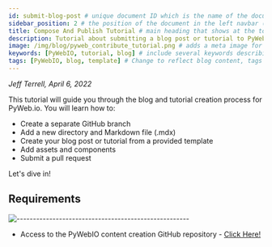 ```yaml
---
id: submit-blog-post # unique document ID which is the name of the document (without the extension) relative to the root docs directory (e.g., document or tutorials/document)
sidebar_position: 2 # the position of the document in the left navbar (descending)
title: Compose And Publish Tutorial # main heading that shows at the top of the tutorial
description: Tutorial about submitting a blog post or tutorial to PyWebIO # include a short description of the blog post. This will not be visible anywhere on the page and is for SEO purposes.
image: /img/blog/pyweb_contribute_tutorial.png # adds a meta image for social summary cards on Discord, Twitter, etc. Relative path must be: /img/tutorial/yourimage.jpg. Upload image to: /static/img/tutorial
keywords: [PyWebIO, tutorial, blog] # include several keywords describing the main topics of the blog post for SEO purposes.
tags: [PyWebIO, blog, template] # Change to reflect blog content, tags will show at the bottom of the blog post
---
```


*Jeff Terrell, April 6, 2022*


This tutorial will guide you through the blog and tutorial creation process for PyWeb.io. You will learn how to:
* Create a separate GitHub branch
* Add a new directory and Markdown file (.mdx)
* Create your blog post or tutorial from a provided template
* Add assets and components
* Submit a pull request

Let's dive in!


## Requirements
![-----------------------------------------------------](https://raw.githubusercontent.com/andreasbm/readme/master/assets/lines/cloudy.png)

* Access to the PyWebIO content creation GitHub repository - [Click Here!](https://github.com/pywebio/content_creation)





